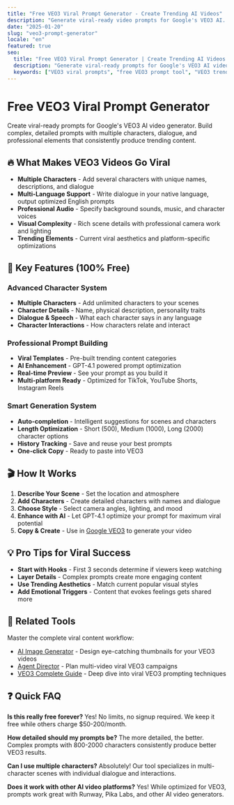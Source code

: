 ```yaml
---
title: "Free VEO3 Viral Prompt Generator - Create Trending AI Videos"
description: "Generate viral-ready video prompts for Google's VEO3 AI. Free tool with viral templates, complex prompt builder, and proven techniques for consistent trending content."
date: "2025-01-20"
slug: "veo3-prompt-generator"
locale: "en"
featured: true
seo:
  title: "Free VEO3 Viral Prompt Generator | Create Trending AI Videos | SuperDuperAI"
  description: "Generate viral-ready prompts for Google's VEO3 AI video model. Free tool with viral templates, complex prompt structures, and proven techniques for trending content."
  keywords: ["VEO3 viral prompts", "free VEO3 prompt tool", "VEO3 trending prompts", "viral prompt generator", "Google VEO3 prompts"]
---
```


# Free VEO3 Viral Prompt Generator

Create viral-ready prompts for Google's VEO3 AI video generator. Build complex, detailed prompts with multiple characters, dialogue, and professional elements that consistently produce trending content.

<SimpleVeo3Generator />

## 🔥 What Makes VEO3 Videos Go Viral

- **Multiple Characters** - Add several characters with unique names, descriptions, and dialogue
- **Multi-Language Support** - Write dialogue in your native language, output optimized English prompts
- **Professional Audio** - Specify background sounds, music, and character voices
- **Visual Complexity** - Rich scene details with professional camera work and lighting
- **Trending Elements** - Current viral aesthetics and platform-specific optimizations

## 🚀 Key Features (100% Free)

### Advanced Character System
- **Multiple Characters** - Add unlimited characters to your scenes
- **Character Details** - Name, physical description, personality traits
- **Dialogue & Speech** - What each character says in any language
- **Character Interactions** - How characters relate and interact

### Professional Prompt Building
- **Viral Templates** - Pre-built trending content categories
- **AI Enhancement** - GPT-4.1 powered prompt optimization
- **Real-time Preview** - See your prompt as you build it
- **Multi-platform Ready** - Optimized for TikTok, YouTube Shorts, Instagram Reels

### Smart Generation System
- **Auto-completion** - Intelligent suggestions for scenes and characters
- **Length Optimization** - Short (500), Medium (1000), Long (2000) character options
- **History Tracking** - Save and reuse your best prompts
- **One-click Copy** - Ready to paste into VEO3

## 🎬 How It Works

1. **Describe Your Scene** - Set the location and atmosphere
2. **Add Characters** - Create detailed characters with names and dialogue
3. **Choose Style** - Select camera angles, lighting, and mood
4. **Enhance with AI** - Let GPT-4.1 optimize your prompt for maximum viral potential
5. **Copy & Create** - Use in [Google VEO3](https://labs.google/fx/tools/video-fx) to generate your video

## 💡 Pro Tips for Viral Success

- **Start with Hooks** - First 3 seconds determine if viewers keep watching
- **Layer Details** - Complex prompts create more engaging content
- **Use Trending Aesthetics** - Match current popular visual styles
- **Add Emotional Triggers** - Content that evokes feelings gets shared more

## 🔗 Related Tools

Master the complete viral content workflow:

- [AI Image Generator](/en/tool/image-generator "Create viral thumbnails and concept art") - Design eye-catching thumbnails for your VEO3 videos
- [Agent Director](/en/tool/agent-director "Plan viral video campaigns") - Plan multi-video viral VEO3 campaigns  
- [VEO3 Complete Guide](/en/blog/veo3 "Master VEO3 for viral success") - Deep dive into viral VEO3 prompting techniques

## ❓ Quick FAQ

**Is this really free forever?**
Yes! No limits, no signup required. We keep it free while others charge $50-200/month.

**How detailed should my prompts be?**
The more detailed, the better. Complex prompts with 800-2000 characters consistently produce better VEO3 results.

**Can I use multiple characters?**
Absolutely! Our tool specializes in multi-character scenes with individual dialogue and interactions.

**Does it work with other AI video platforms?**
Yes! While optimized for VEO3, prompts work great with Runway, Pika Labs, and other AI video generators. 